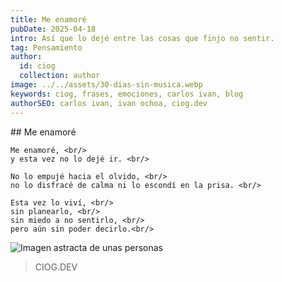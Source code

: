 ```yaml
---
title: Me enamoré
pubDate: 2025-04-18
intro: Así que lo dejé entre las cosas que finjo no sentir.
tag: Pensamiento
author:
  id: ciog
  collection: author
image: ../../assets/30-dias-sin-musica.webp
keywords: ciog, frases, emociones, carlos ivan, blog
authorSEO: carlos ivan, ivan ochoa, ciog.dev
---
```



<div class="frase__container">
   ## Me enamoré

    Me enamoré, <br/>
    y esta vez no lo dejé ir. <br/>

    No lo empujé hacia el olvido, <br/>
    no lo disfracé de calma ni lo escondí en la prisa. <br/>

    Esta vez lo viví, <br/>
    sin planearlo, <br/>
    sin miedo a no sentirlo, <br/>
    pero aún sin poder decirlo.<br/>
  
  <Image src="https://ciog.dev/_astro/nunca-fui-testigo.CTdqSY10_1aO3KI.webp" width={400} height={200} alt="Imagen astracta de unas personas"/>
</div>

> CIOG.DEV